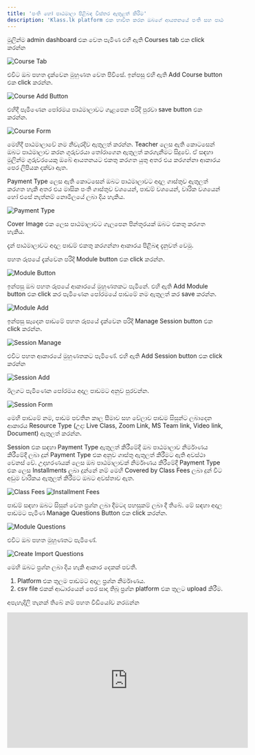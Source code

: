 ```yaml
---
title: 'පංති හෝ පාඨමාලා පිළිබඳ විස්තර ඇතුළත් කිරීම'
description: 'Klass.lk platform එක භාවිත කරන ඔබගේ ආයතනයේ පංති සහ පාඨමාලා ඇතුළත් කරගන්නා ආකාරයu'
---
```


මුලින්ම admin dashboard එක වෙත පැමිණ එහි ඇති Courses tab එක click කරන්න

![Course Tab](/images/klass-work/course-tab.png)

එවිට ඔබ පහත දැක්වෙන මුහුණත වෙත පිවිසේ. ඉන්පසු එහි ඇති Add Course button එක click කරන්න.

![Course Add Button](/images/klass-work/course-add-button.png)

එහිදී පැමිණෙන පෝරමය පාඨමාලාවට ගැළපෙන පරිදි පුරවා save button එක කරන්න.

![Course Form](/images/klass-work/course-form.png)

මෙහිදී පාඨමාලාවේ නම නිවැරදිව ඇතුලත් කරන්න. Teacher ලෙස ඇති කොටසෙන් ඔබට පාඨමාලාව කරන ගුරුවරයා තෝරාගෙන ඇතුලත් කරගැනීමට සිදුවේ. ඒ සඳහා මුලින්ම ගුරුවරයෙකු ඔබේ ආයතනයට එකතු කරගත යුතු අතර එය කරගන්නා ආකාරය පෙර ලිපියක දක්වා ඇත.

Payment Type ලෙස ඇති කොටසෙන් ඔබට පාඨමාලාවට අදාල ගාස්තුව ඇතුලත් කරගත හැකි අතර එය මාසික පංති ගාස්තුව වශයෙන්, පාඩම් වශයෙන්, වාරික වශයෙන් හෝ එසේ නැත්නම් නොමිලයේ ලබා දිය හැකිය.

![Payment Type](/images/klass-work/payment-types.png)

Cover Image එක ලෙස පාඨමාලාවට ගැලපෙන පින්තූරයක් ඔබට එකතු කරගත හැකිය.

දැන් පාඨමාලාවට අදාල පාඩම් එකතු කරගන්නා ආකාරය පිළිබඳ දැනුවත් වෙමු.

පහත රූපයේ දැක්වෙන පරිදි Module button එක click කරන්න.

![Module Button](/images/klass-work/module-button.png)

ඉන්පසු ඔබ පහත රූපයේ ආකාරයේ මුහුණතකට පැමිනේ. එහි ඇති Add Module button එක click කර පැමිණෙන පෝරමයේ පාඩමේ නම ඇතුලත් කර save කරන්න.

![Module Add](/images/klass-work/add-module.png)

ඉන්පසු සෑදෙන පාඩමේ පහත රූපයේ දැක්වෙන පරිදි Manage Session button එක click කරන්න.

![Session Manage](/images/klass-work/manage-session.png)

එවිට පහත ආකාරයේ මුහුණතකට පැමිණේ. එහි ඇති Add Session button එක click කරන්න

![Session Add](/images/klass-work/session-add.png)

ඊලගට පැමිණෙන පෝරමය අදාල පාඩමට අනුව පුරවන්න.

![Session Form](/images/klass-work/session-form.png)

මෙහි පාඩමේ නම, පාඩම පවතින කාල සීමාව සහ වේලාව පාඩම සිසුන්ට ලබාදෙන ආකාරය Resource Type (උදා: Live Class, Zoom Link, MS Team link, Video link, Document) ඇතුලත් කරන්න.

Session එක සඳහා Payment Type ඇතුලත් කිරීමේදී ඔබ පාඨමාලාව නිර්මාණය කිරීමේදී ලබා දුන් Payment Type එක අනුව ගාස්තු ඇතුලත් කිරීමට ඇති අවස්ථා වෙනස් වේ.  උදාහරණයක් ලෙස ඔබ පාඨමාලාවක් නිර්මාණය කිරීමේදී Payment Type එක ලෙස Installments ලබා දුන්නේ නම් මෙහි Covered by Class Fees ලබා දුන් විට අඩුම වාරිකය ඇතුලත් කිරීමට ඔබට අවස්තාව ඇත.

![Class Fees](/images/klass-work/class-fees.png)
![Installment Fees](/images/klass-work/installment-fee.png)

පාඩම් සඳහා ඔබට සිසුන් වෙත ප්‍රශ්න ලබා දීමටද පහසුකම් ලබා දී තිබේ. මේ සඳහා අදාල පාඩමට පැමිණ Manage Questions Button එක click කරන්න.

![Module Questions](/images/klass-work/module-questions.png)

එවිට ඔබ පහත මුහුණතට පැමිණේ.

![Create Import Questions](/images/klass-work/create-import-questions.png)

මෙහි ඔබට ප්‍රශ්න ලබා දිය හැකි ආකාර දෙකක් පවතී.

1. Platform එක තුලම පාඩමට අදාල ප්‍රශ්න නිර්මාණය.
2. csv file එකක් ආධාරයෙන් පෙර සාදා තිබූ ප්‍රශ්න platform එක තුලට upload කිරීම.
 

අපැහැදිලි තැනක් තිබේ නම් පහත වීඩියෝව නරඹන්න

<iframe width="560" height="315" src="https://www.youtube.com/embed/3ub51zXFDok?si=H0yP62aZ35EwHsbt" title="YouTube video player" frameborder="0" allow="accelerometer; autoplay; clipboard-write; encrypted-media; gyroscope; picture-in-picture; web-share" allowfullscreen></iframe>




